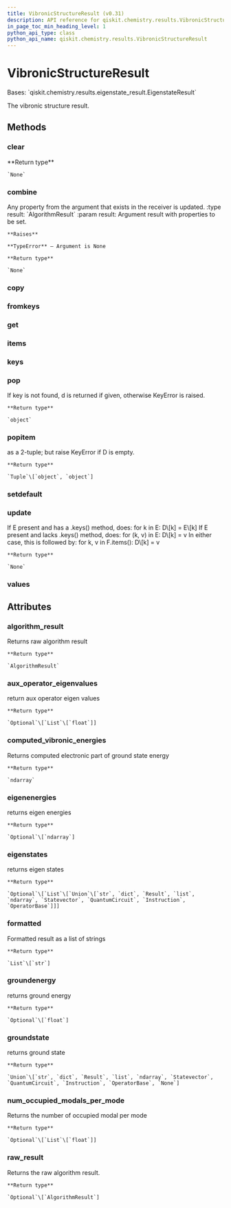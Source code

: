 ```yaml
---
title: VibronicStructureResult (v0.31)
description: API reference for qiskit.chemistry.results.VibronicStructureResult in qiskit v0.31
in_page_toc_min_heading_level: 1
python_api_type: class
python_api_name: qiskit.chemistry.results.VibronicStructureResult
---
```


# VibronicStructureResult

<Class id="qiskit.chemistry.results.VibronicStructureResult" isDedicatedPage={true} github="https://github.com/qiskit-community/qiskit-aqua/tree/stable/0.9/qiskit/chemistry/results/vibronic_structure_result.py" signature="VibronicStructureResult(a_dict=None)" modifiers="class">
  Bases: `qiskit.chemistry.results.eigenstate_result.EigenstateResult`

  The vibronic structure result.

  ## Methods

  <span id="qiskit-chemistry-results-vibronicstructureresult-clear" />

  ### clear

  <Function id="qiskit.chemistry.results.VibronicStructureResult.clear" signature="VibronicStructureResult.clear()">
    **Return type**

    `None`
  </Function>

  <span id="qiskit-chemistry-results-vibronicstructureresult-combine" />

  ### combine

  <Function id="qiskit.chemistry.results.VibronicStructureResult.combine" signature="VibronicStructureResult.combine(result)">
    Any property from the argument that exists in the receiver is updated. :type result: `AlgorithmResult` :param result: Argument result with properties to be set.

    **Raises**

    **TypeError** – Argument is None

    **Return type**

    `None`
  </Function>

  <span id="qiskit-chemistry-results-vibronicstructureresult-copy" />

  ### copy

  <Function id="qiskit.chemistry.results.VibronicStructureResult.copy" signature="VibronicStructureResult.copy()" />

  <span id="qiskit-chemistry-results-vibronicstructureresult-fromkeys" />

  ### fromkeys

  <Function id="qiskit.chemistry.results.VibronicStructureResult.fromkeys" signature="VibronicStructureResult.fromkeys(iterable, value=None)" modifiers="classmethod" />

  <span id="qiskit-chemistry-results-vibronicstructureresult-get" />

  ### get

  <Function id="qiskit.chemistry.results.VibronicStructureResult.get" signature="VibronicStructureResult.get(k[, d]) → D[k] if k in D, else d. d defaults to None." />

  <span id="qiskit-chemistry-results-vibronicstructureresult-items" />

  ### items

  <Function id="qiskit.chemistry.results.VibronicStructureResult.items" signature="VibronicStructureResult.items() → a set-like object providing a view on D’s items" />

  <span id="qiskit-chemistry-results-vibronicstructureresult-keys" />

  ### keys

  <Function id="qiskit.chemistry.results.VibronicStructureResult.keys" signature="VibronicStructureResult.keys() → a set-like object providing a view on D’s keys" />

  <span id="qiskit-chemistry-results-vibronicstructureresult-pop" />

  ### pop

  <Function id="qiskit.chemistry.results.VibronicStructureResult.pop" signature="VibronicStructureResult.pop(key, default=None)">
    If key is not found, d is returned if given, otherwise KeyError is raised.

    **Return type**

    `object`
  </Function>

  <span id="qiskit-chemistry-results-vibronicstructureresult-popitem" />

  ### popitem

  <Function id="qiskit.chemistry.results.VibronicStructureResult.popitem" signature="VibronicStructureResult.popitem()">
    as a 2-tuple; but raise KeyError if D is empty.

    **Return type**

    `Tuple`\[`object`, `object`]
  </Function>

  <span id="qiskit-chemistry-results-vibronicstructureresult-setdefault" />

  ### setdefault

  <Function id="qiskit.chemistry.results.VibronicStructureResult.setdefault" signature="VibronicStructureResult.setdefault(k[, d]) → D.get(k,d), also set D[k]=d if k not in D" />

  <span id="qiskit-chemistry-results-vibronicstructureresult-update" />

  ### update

  <Function id="qiskit.chemistry.results.VibronicStructureResult.update" signature="VibronicStructureResult.update(*args, **kwargs)">
    If E present and has a .keys() method, does: for k in E: D\[k] = E\[k] If E present and lacks .keys() method, does: for (k, v) in E: D\[k] = v In either case, this is followed by: for k, v in F.items(): D\[k] = v

    **Return type**

    `None`
  </Function>

  <span id="qiskit-chemistry-results-vibronicstructureresult-values" />

  ### values

  <Function id="qiskit.chemistry.results.VibronicStructureResult.values" signature="VibronicStructureResult.values() → an object providing a view on D’s values" />

  ## Attributes

  ### algorithm\_result

  <Attribute id="qiskit.chemistry.results.VibronicStructureResult.algorithm_result">
    Returns raw algorithm result

    **Return type**

    `AlgorithmResult`
  </Attribute>

  ### aux\_operator\_eigenvalues

  <Attribute id="qiskit.chemistry.results.VibronicStructureResult.aux_operator_eigenvalues">
    return aux operator eigen values

    **Return type**

    `Optional`\[`List`\[`float`]]
  </Attribute>

  ### computed\_vibronic\_energies

  <Attribute id="qiskit.chemistry.results.VibronicStructureResult.computed_vibronic_energies">
    Returns computed electronic part of ground state energy

    **Return type**

    `ndarray`
  </Attribute>

  ### eigenenergies

  <Attribute id="qiskit.chemistry.results.VibronicStructureResult.eigenenergies">
    returns eigen energies

    **Return type**

    `Optional`\[`ndarray`]
  </Attribute>

  ### eigenstates

  <Attribute id="qiskit.chemistry.results.VibronicStructureResult.eigenstates">
    returns eigen states

    **Return type**

    `Optional`\[`List`\[`Union`\[`str`, `dict`, `Result`, `list`, `ndarray`, `Statevector`, `QuantumCircuit`, `Instruction`, `OperatorBase`]]]
  </Attribute>

  ### formatted

  <Attribute id="qiskit.chemistry.results.VibronicStructureResult.formatted">
    Formatted result as a list of strings

    **Return type**

    `List`\[`str`]
  </Attribute>

  ### groundenergy

  <Attribute id="qiskit.chemistry.results.VibronicStructureResult.groundenergy">
    returns ground energy

    **Return type**

    `Optional`\[`float`]
  </Attribute>

  ### groundstate

  <Attribute id="qiskit.chemistry.results.VibronicStructureResult.groundstate">
    returns ground state

    **Return type**

    `Union`\[`str`, `dict`, `Result`, `list`, `ndarray`, `Statevector`, `QuantumCircuit`, `Instruction`, `OperatorBase`, `None`]
  </Attribute>

  ### num\_occupied\_modals\_per\_mode

  <Attribute id="qiskit.chemistry.results.VibronicStructureResult.num_occupied_modals_per_mode">
    Returns the number of occupied modal per mode

    **Return type**

    `Optional`\[`List`\[`float`]]
  </Attribute>

  ### raw\_result

  <Attribute id="qiskit.chemistry.results.VibronicStructureResult.raw_result">
    Returns the raw algorithm result.

    **Return type**

    `Optional`\[`AlgorithmResult`]
  </Attribute>
</Class>

